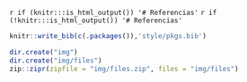 
`r if (knitr:::is_html_output()) '# Referencias'`
`r if (!knitr:::is_html_output()) '# Referencias'`

```r

knitr::write_bib(c(.packages()),'style/pkgs.bib')

```

```r

dir.create("img")
dir.create("img/files")
zip::zipr(zipfile = "img/files.zip", files = "img/files")

```

